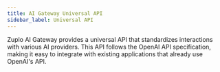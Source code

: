 ```yaml
---
title: AI Gateway Universal API
sidebar_label: Universal API
---
```


Zuplo AI Gateway provides a universal API that standardizes interactions with
various AI providers. This API follows the OpenAI API specification, making it
easy to integrate with existing applications that already use OpenAI's API.
